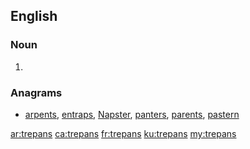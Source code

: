 ==English==

===Noun===
{{head|en|plural}}

# {{plural of|trepan|lang=en}}

===Anagrams===
* [[arpents#English|arpents]], [[entraps#English|entraps]], [[Napster#English|Napster]], [[panters#English|panters]], [[parents#English|parents]], [[pastern#English|pastern]]

[[ar:trepans]]
[[ca:trepans]]
[[fr:trepans]]
[[ku:trepans]]
[[my:trepans]]